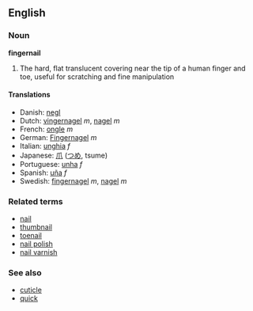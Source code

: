 == English ==
=== Noun ===
'''fingernail'''

# The hard, flat translucent covering near the tip of a human finger and toe, useful for scratching and fine manipulation

====Translations====
*Danish: [[negl]]
*Dutch: [[vingernagel]] ''m'', [[nagel]] ''m''
*French: [[ongle]] ''m''
*German: [[Fingernagel]] ''m''
*Italian: [[unghia]] ''f''
*Japanese: [[爪]] ([[つめ]], tsume)
*Portuguese: [[unha]] ''f''
*Spanish: [[uña]] ''f''
*Swedish: [[fingernagel]] ''m'', [[nagel]] ''m''

=== Related terms ===
* [[nail]]
* [[thumbnail]]
* [[toenail]]
* [[nail polish]]
* [[nail varnish]]

=== See also ===
*[[cuticle]]
*[[quick]]